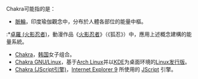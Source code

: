 Chakra可能指的是：

*[[脈輪|脈輪]]，印度瑜伽觀念中，分布於人體各部位的能量中樞。
:*[[卓羅_(火影忍者)|卓羅 (火影忍者)]]，動漫作品《[[火影忍者|火影忍者]]》（《狐忍》）中，應用上述概念建構的能量系統。
*[[Chakra_(組合)|Chakra]]，[[韩国|韩国]]女子组合。
*[[Chakra_GNU/Linux|Chakra GNU/Linux]]，基于[[Arch_Linux|Arch Linux]]并以[[KDE|KDE]]为桌面环境的[[Linux发行版|Linux发行版]]。
*[[Chakra_(JScript引擎)|Chakra (JScript引擎)]]，[[Internet_Explorer_9|Internet Explorer 9]] 所使用的 [[JScript|JScript]] 引擎。
{{disambig|c|cat=非中文名称消歧义}}